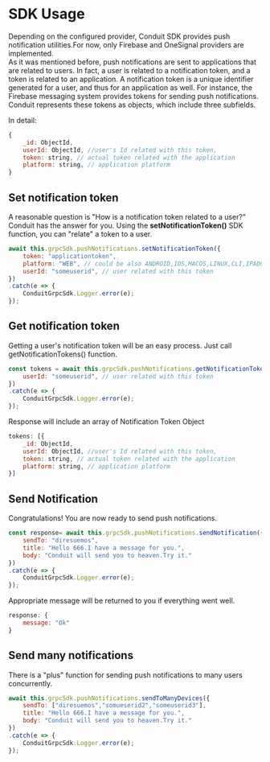 # SDK Usage

Depending on the configured provider, Conduit SDK provides push notification utilities.For now, only Firebase and OneSignal providers are implemented. <br />
As it was mentioned before, push notifications are sent to applications that are related to users.
In fact, a user is related to a notification token, and a token is related to an application.
A notification token is a unique identifier generated for a user, and thus for an application as well.
For instance, the Firebase messaging system provides tokens for sending push notifications. <br />
Conduit represents these tokens as objects, which include three subfields.

In detail:

```jsx title="Notification Token Object"
{
    _id: ObjectId,
    userId: ObjectId, //user's Id related with this token,
    token: string, // actual token related with the application
    platform: string, // application platform
}
```


## Set notification token

A reasonable question is "How is a notification token related to a user?" Conduit has the answer for you.
Using the **setNotificationToken()** SDK function, you can "relate" a token to a user.


```jsx title=" Set notification token"
await this.grpcSdk.pushNotifications.setNotificationToken({
    token: "applicationtoken",
    platform: "WEB", // could be also ANDROID,IOS,MACOS,LINUX,CLI,IPADOS
    userId: "someuserid", // user related with this token
})
.catch(e => {
    ConduitGrpcSdk.Logger.error(e);
});
```

## Get notification token

Getting a user's notification token will be an easy process. Just call getNotificationTokens() function.
```jsx title=" Get notification tokens"
const tokens = await this.grpcSdk.pushNotifications.getNotificationTokens({
    userId: "someuserid", // user related with this token
})
.catch(e => {
    ConduitGrpcSdk.Logger.error(e);
});
```
Response will include an array of Notification Token Object

```jsx title="Response"
tokens: [{
    _id: ObjectId,
    userId: ObjectId, //user's Id related with this token,
    token: string, // actual token related with the application
    platform: string, // application platform
}]
```

## Send Notification

Congratulations! You are now ready to send push notifications.

```jsx title="Send notification"
const response= await this.grpcSdk.pushNotifications.sendNotification({
    sendTo: "diresuemos",
    title: "Hello 666.I have a message for you.",
    body: "Conduit will send you to heaven.Try it."
})
.catch(e => {
    ConduitGrpcSdk.Logger.error(e);
});
```
Appropriate message will be returned to you if everything went well.
```jsx title="Response"
response: {
    message: "Ok"
}
```

## Send many notifications

There is a "plus" function for sending push notifications to many users concurrently.
```jsx title="Send Notifications"
await this.grpcSdk.pushNotifications.sendToManyDevices({
    sendTo: ["diresuemos","somueserid2","someuserid3"],
    title: "Hello 666.I have a message for you.",
    body: "Conduit will send you to heaven.Try it."
})
.catch(e => {
    ConduitGrpcSdk.Logger.error(e);
});
```